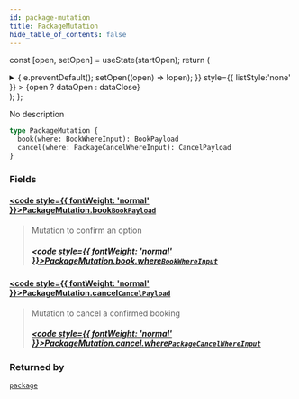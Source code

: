 ```yaml
---
id: package-mutation
title: PackageMutation
hide_table_of_contents: false
---
```






const [open, setOpen] = useState(startOpen);
return (
<details {...(open ? { open: true } : {})} className="details" style={{ border:'none', boxShadow:'none', background:'var(--ifm-background-color)' }}>
<summary
onClick={(e) => {
e.preventDefault();
setOpen((open) => !open);
}}
style={{ listStyle:'none' }} >
{open ? dataOpen : dataClose}
</summary>
{open && children}
</details>
);
};

No description

```graphql
type PackageMutation {
  book(where: BookWhereInput): BookPayload
  cancel(where: PackageCancelWhereInput): CancelPayload
}
```

### Fields

#### [<code style={{ fontWeight: 'normal' }}>PackageMutation.<b>book</b></code>](#)<Bullet />[`BookPayload`](/api/objects/book-payload) <Badge class="badge badge--secondary" text="object"/>

> Mutation to confirm an option
>
> ##### [<code style={{ fontWeight: 'normal' }}>PackageMutation.book.<b>where</b></code>](#)<Bullet />[`BookWhereInput`](/api/inputs/book-where-input) <Badge class="badge badge--secondary" text="input"/>

#### [<code style={{ fontWeight: 'normal' }}>PackageMutation.<b>cancel</b></code>](#)<Bullet />[`CancelPayload`](/api/objects/cancel-payload) <Badge class="badge badge--secondary" text="object"/>

> Mutation to cancel a confirmed booking
>
> ##### [<code style={{ fontWeight: 'normal' }}>PackageMutation.cancel.<b>where</b></code>](#)<Bullet />[`PackageCancelWhereInput`](/api/inputs/package-cancel-where-input) <Badge class="badge badge--secondary" text="input"/>

### Returned by

[`package`](/api/mutations/package) <Badge class="badge badge--secondary" text="mutation"/>
